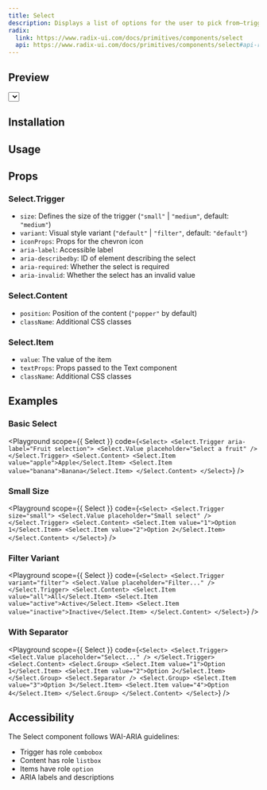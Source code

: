 ```yaml
---
title: Select
description: Displays a list of options for the user to pick from—triggered by a button.
radix:
  link: https://www.radix-ui.com/docs/primitives/components/select
  api: https://www.radix-ui.com/docs/primitives/components/select#api-reference
---
```


## Preview

<Preview>
  <Select>
    <Select.Trigger width={200} size="small">
      <Select.Value placeholder="Select a fruit" />
    </Select.Trigger>
    <Select.Content>
      <Select.Group>
        <Select.Item value="apple">Apple</Select.Item>
        <Select.Item value="banana">Banana</Select.Item>
        <Select.Item value="blueberry">Blueberry</Select.Item>
        <Select.Item value="grapes">Grapes</Select.Item>
        <Select.Item value="pineapple">Pineapple</Select.Item>
      </Select.Group>
    </Select.Content>
  </Select>
</Preview>

## Installation

<LiveProvider>
  <LiveEditor code={`npm install @raystack/apsara`} border language="shell" />
</LiveProvider>

## Usage

<LiveProvider>
  <LiveEditor code={`import { Select } from '@raystack/apsara/v1'`} border />
</LiveProvider>

## Props

### Select.Trigger

- `size`: Defines the size of the trigger (`"small"` | `"medium"`, default: `"medium"`)
- `variant`: Visual style variant (`"default"` | `"filter"`, default: `"default"`)
- `iconProps`: Props for the chevron icon
- `aria-label`: Accessible label
- `aria-describedby`: ID of element describing the select
- `aria-required`: Whether the select is required
- `aria-invalid`: Whether the select has an invalid value

### Select.Content

- `position`: Position of the content (`"popper"` by default)
- `className`: Additional CSS classes

### Select.Item

- `value`: The value of the item
- `textProps`: Props passed to the Text component
- `className`: Additional CSS classes

## Examples

### Basic Select

<Playground
  scope={{ Select }}
  code={`
<Select>
  <Select.Trigger aria-label="Fruit selection">
    <Select.Value placeholder="Select a fruit" />
  </Select.Trigger>
  <Select.Content>
    <Select.Item value="apple">Apple</Select.Item>
    <Select.Item value="banana">Banana</Select.Item>
  </Select.Content>
</Select>
`}
/>

### Small Size

<Playground
  scope={{ Select }}
  code={`
<Select>
  <Select.Trigger size="small">
    <Select.Value placeholder="Small select" />
  </Select.Trigger>
  <Select.Content>
    <Select.Item value="1">Option 1</Select.Item>
    <Select.Item value="2">Option 2</Select.Item>
  </Select.Content>
</Select>
`}
/>

### Filter Variant

<Playground
  scope={{ Select }}
  code={`
<Select>
  <Select.Trigger variant="filter">
    <Select.Value placeholder="Filter..." />
  </Select.Trigger>
  <Select.Content>
    <Select.Item value="all">All</Select.Item>
    <Select.Item value="active">Active</Select.Item>
    <Select.Item value="inactive">Inactive</Select.Item>
  </Select.Content>
</Select>
`}
/>

### With Separator

<Playground
  scope={{ Select }}
  code={`
<Select>
  <Select.Trigger>
    <Select.Value placeholder="Select..." />
  </Select.Trigger>
  <Select.Content>
    <Select.Group>
      <Select.Item value="1">Option 1</Select.Item>
      <Select.Item value="2">Option 2</Select.Item>
    </Select.Group>
    <Select.Separator />
    <Select.Group>
      <Select.Item value="3">Option 3</Select.Item>
      <Select.Item value="4">Option 4</Select.Item>
    </Select.Group>
  </Select.Content>
</Select>
`}
/>

## Accessibility

The Select component follows WAI-ARIA guidelines:

- Trigger has role `combobox`
- Content has role `listbox`
- Items have role `option`
- ARIA labels and descriptions
